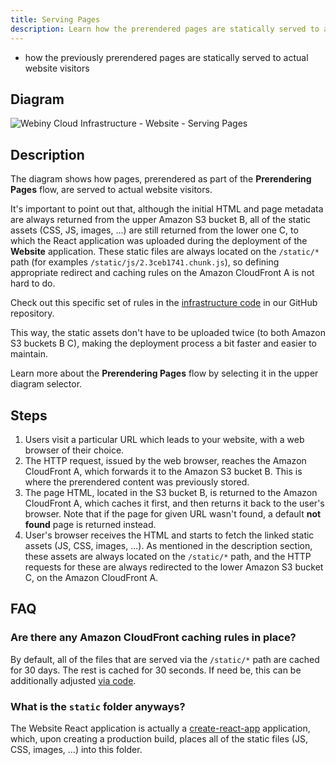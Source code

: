 ```yaml
---
title: Serving Pages
description: Learn how the prerendered pages are statically served to actual website visitors.
---
```



<Alert type="success" title="What you’ll learn">

- how the previously prerendered pages are statically served to actual website visitors

</Alert>

## Diagram

![Webiny Cloud Infrastructure - Website - Serving Pages](./assets/serving-pages/webiny_website_visit.png)

## Description

The diagram shows how pages, prerendered as part of the **Prerendering Pages** flow, are served to actual website visitors.

It's important to point out that, although the initial HTML and page metadata are always returned from the upper Amazon S3 bucket <diagram-letter>B</diagram-letter>, all of the static assets (CSS, JS, images, ...) are still returned from the lower one <diagram-letter>C</diagram-letter>, to which the React application was uploaded during the deployment of the **Website** application. These static files are always located on the `/static/*` path (for examples `/static/js/2.3ceb1741.chunk.js`), so defining appropriate redirect and caching rules on the Amazon CloudFront <diagram-letter>A</diagram-letter> is not hard to do.

<Alert type="info">

Check out this specific set of rules in the [infrastructure code](https://github.com/webiny/webiny-js/blob/v5/packages/cwp-template-aws/template/apps/website/pulumi/delivery.ts#L40) in our GitHub repository.

</Alert>

This way, the static assets don't have to be uploaded twice (to both Amazon S3 buckets <diagram-letter>B</diagram-letter> <diagram-letter>C</diagram-letter>), making the deployment process a bit faster and easier to maintain.

<Alert type="info">

Learn more about the **Prerendering Pages** flow by selecting it in the upper diagram selector.

</Alert>

## Steps

1. Users visit a particular URL which leads to your website, with a web browser of their choice.
2. The HTTP request, issued by the web browser, reaches the Amazon CloudFront <diagram-letter>A</diagram-letter>, which forwards it to the Amazon S3 bucket <diagram-letter>B</diagram-letter>. This is where the prerendered content was previously stored.
3. The page HTML, located in the S3 bucket <diagram-letter>B</diagram-letter>, is returned to the Amazon CloudFront <diagram-letter>A</diagram-letter>, which caches it first, and then returns it back to the user's browser. Note that if the page for given URL wasn't found, a default **not found** page is returned instead.
4. User's browser receives the HTML and starts to fetch the linked static assets (JS, CSS, images, ...). As mentioned in the description section, these assets are always located on the `/static/*` path, and the HTTP requests for these are always redirected to the lower Amazon S3 bucket <diagram-letter>C</diagram-letter>, on the Amazon CloudFront <diagram-letter>A</diagram-letter>.

## FAQ

### Are there any Amazon CloudFront caching rules in place?

By default, all of the files that are served via the `/static/*` path are cached for 30 days. The rest is cached for 30 seconds. If need be, this can be additionally adjusted [via code](https://github.com/webiny/webiny-js/blob/v5/packages/cwp-template-aws/template/apps/website/pulumi/delivery.ts#L40).

### What is the `static` folder anyways?

The Website React application is actually a [create-react-app](https://create-react-app.dev/) application, which, upon creating a production build, places all of the static files (JS, CSS, images, ...) into this folder.
